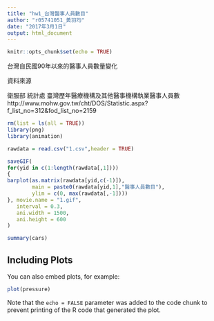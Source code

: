 ```yaml
---
title: "hw1_台灣醫事人員數目"
author: "r05741051_黃羽均"
date: "2017年3月1日"
output: html_document
---
```


```r
knitr::opts_chunk$set(echo = TRUE)
```

台灣自民國90年以來的醫事人員數量變化


資料來源

衛服部 統計處 臺灣歷年醫療機構及其他醫事機構執業醫事人員數
http://www.mohw.gov.tw/cht/DOS/Statistic.aspx?f_list_no=312&fod_list_no=2159


```r
rm(list = ls(all = TRUE))
library(png)
library(animation)

rawdata = read.csv("1.csv",header = TRUE)

saveGIF(
for(yid in c(1:length(rawdata[,1])))
{
barplot(as.matrix(rawdata[yid,c(-1)]),
        main = paste0(rawdata[yid,1],"醫事人員數目"),
        ylim = c(0, max(rawdata[,-1])))
}, movie.name = "1.gif",
   interval = 0.3,
   ani.width = 1500,
   ani.height = 600
)

```




```r
summary(cars)
```

## Including Plots

You can also embed plots, for example:

```r
plot(pressure)
```

Note that the `echo = FALSE` parameter was added to the code chunk to prevent printing of the R code that generated the plot.
